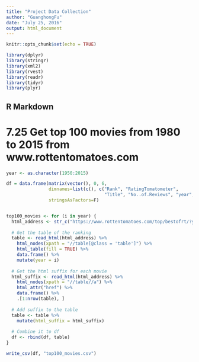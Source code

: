 ```yaml
---
title: "Project Data Collection"
author: "GuanghongFu"
date: "July 25, 2016"
output: html_document
---
```


```r
knitr::opts_chunk$set(echo = TRUE)

library(dplyr)
library(stringr)
library(xml2)
library(rvest)
library(readr)
library(tidyr)
library(plyr)
```

## R Markdown

# 7.25 Get top 100 movies from 1980 to 2015 from www.rottentomatoes.com
```r
year <- as.character(1950:2015)

df = data.frame(matrix(vector(), 0, 6,
                dimnames=list(c(), c("Rank", "RatingTomatometer", 
                                     "Title", "No..of.Reviews", "year", "html_suffix"))),
                stringsAsFactors=F)


top100_movies <- for (i in year) {
  html_address <- str_c("https://www.rottentomatoes.com/top/bestofrt/?year=", i)
  
  # Get the table of the ranking
  table <- read_html(html_address) %>%
    html_nodes(xpath = "//table[@class = 'table']") %>%
    html_table(fill = TRUE) %>% 
    data.frame() %>%
    mutate(year = i)
  
  # Get the html suffix for each movie 
  html_suffix <- read_html(html_address) %>%
    html_nodes(xpath = "//table//a") %>%
    html_attr("href") %>%
    data.frame() %>%
    .[1:nrow(table), ]
  
  # Add suffix to the table
  table <- table %>%
    mutate(html_suffix = html_suffix)
    
  # Combine it to df
  df <- rbind(df, table)
}

write_csv(df, "top100_movies.csv")
```

